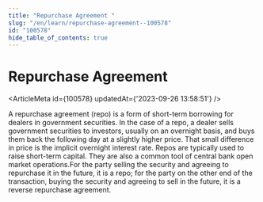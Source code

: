 ```yaml
---
title: "Repurchase Agreement "
slug: "/en/learn/repurchase-agreement--100578"
id: "100578"
hide_table_of_contents: true
---
```



# Repurchase Agreement 

<ArticleMeta id={100578} updatedAt={'2023-09-26 13:58:51'} />
<div className='border-solid border-b border-t-0 my-4 border-[var(--ifm-color-gray-300)]' />

A repurchase agreement (repo) is a form of short-term borrowing for dealers in government securities. In the case of a repo, a dealer sells government securities to investors, usually on an overnight basis, and buys them back the following day at a slightly higher price. That small difference in price is the implicit overnight interest rate. Repos are typically used to raise short-term capital. They are also a common tool of central bank open market operations.For the party selling the security and agreeing to repurchase it in the future, it is a repo; for the party on the other end of the transaction, buying the security and agreeing to sell in the future, it is a reverse repurchase agreement.
